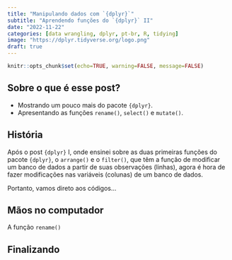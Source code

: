 ```yaml
---
title: "Manipulando dados com `{dplyr}`"
subtitle: "Aprendendo funções do `{dplyr}` II"
date: "2022-11-22"
categories: [data wrangling, dplyr, pt-br, R, tidying]
image: "https://dplyr.tidyverse.org/logo.png"
draft: true
---
```


```r
knitr::opts_chunk$set(echo=TRUE, warning=FALSE, message=FALSE)
```

## Sobre o que é esse post?

- Mostrando um pouco mais do pacote `{dplyr}`.
- Apresentando as funções `rename()`, `select()` e `mutate()`.


## História

Após o post `{dplyr}` I, onde ensinei sobre as duas primeiras funções do pacote `{dplyr}`, o `arrange()` e o `filter()`, que têm a função de modificar um banco de dados a partir de suas observações (linhas), agora é hora de fazer modificações nas variáveis (colunas) de um banco de dados.

Portanto, vamos direto aos códigos...


## Mãos no computador

A função `rename()`


## Finalizando


